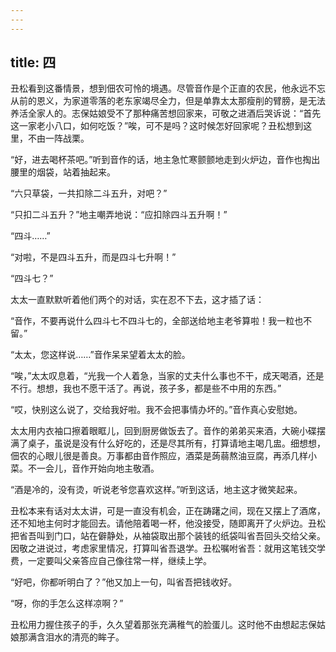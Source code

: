 ```yaml
---
---
---
```

title: 四
---




丑松看到这番情景，想到佃农可怜的境遇。尽管音作是个正直的农民，他永远不忘从前的恩义，为家道零落的老东家竭尽全力，但是单靠太太那瘦削的臂膀，是无法养活全家人的。志保姑娘受不了那种痛苦想回家来，可敬之进酒后哭诉说：“首先这一家老小八口，如何吃饭？”唉，可不是吗？这时候怎好回家呢？丑松想到这里，不由一阵战栗。

“好，进去喝杯茶吧。”听到音作的话，地主急忙寒颤颤地走到火炉边，音作也掏出腰里的烟袋，站着抽起来。

“六只草袋，一共扣除二斗五升，对吧？”

“只扣二斗五升？”地主嘲弄地说：“应扣除四斗五升啊！”

“四斗……”

“对啦，不是四斗五升，而是四斗七升啊！”

“四斗七？”

太太一直默默听着他们两个的对话，实在忍不下去，这才插了话：

“音作，不要再说什么四斗七不四斗七的，全部送给地主老爷算啦！我一粒也不留。”

“太太，您这样说……”音作呆呆望着太太的脸。

“唉，”太太叹息着，“光我一个人着急，当家的丈夫什么事也不干，成天喝酒，还是不行。想想，我也不愿干活了。再说，孩子多，都是些不中用的东西。”

“哎，快别这么说了，交给我好啦。我不会把事情办坏的。”音作真心安慰她。

太太用内衣袖口擦着眼眶儿，回到厨房做饭去了。音作的弟弟买来酒，大碗小碟摆满了桌子，虽说是没有什么好吃的，还是尽其所有，打算请地主喝几盅。细想想，佃农的心眼儿很是善良。万事都由音作照应，酒菜是蒟蒻熬油豆腐，再添几样小菜。不一会儿，音作开始向地主敬酒。

“酒是冷的，没有烫，听说老爷您喜欢这样。”听到这话，地主这才微笑起来。

丑松本来有话对太太讲，可是一直没有机会，正在踌躇之间，现在又摆上了酒席，还不知地主何时才能回去。请他陪着喝一杯，他没接受，随即离开了火炉边。丑松把省吾叫到门口，站在僻静处，从袖袋取出那个装钱的纸袋叫省吾回头交给父亲。因敬之进说过，考虑家里情况，打算叫省吾退学。丑松嘱咐省吾：就用这笔钱交学费，一定要叫父亲答应自己像往常一样，继续上学。

“好吧，你都听明白了？”他又加上一句，叫省吾把钱收好。

“呀，你的手怎么这样凉啊？”

丑松用力握住孩子的手，久久望着那张充满稚气的脸蛋儿。这时他不由想起志保姑娘那满含泪水的清亮的眸子。